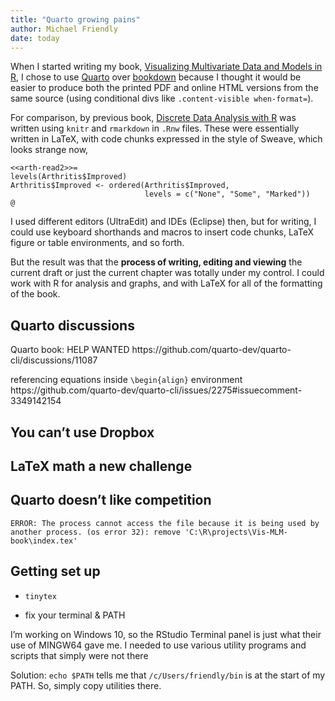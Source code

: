 ```yaml
---
title: "Quarto growing pains"
author: Michael Friendly
date: today
---
```


When I started writing my book, [Visualizing Multivariate Data and Models in R](https://friendly.github.io/Vis-MLM-book/),
I chose to use [Quarto](https://quarto.org/) over [bookdown](https://bookdown.org/) because I thought it would be easier to produce both the printed PDF and online HTML versions from the same source (using conditional divs like `.content-visible when-format=`).

For comparison, by previous book, [Discrete Data Analysis with R](https://www.crcpress.com/Discrete-Data-Analysis-with-R-Visualization-and-Modeling-Techniques-for/Friendly-Meyer/9781498725835) was written using `knitr` and `rmarkdown`
in `.Rnw` files. These were essentially written in LaTeX, with code chunks expressed in the style of Sweave,
which looks strange now,

```
<<arth-read2>>=
levels(Arthritis$Improved)
Arthritis$Improved <- ordered(Arthritis$Improved,
                              levels = c("None", "Some", "Marked"))
@
```

I used different editors (UltraEdit) and IDEs (Eclipse) then, but for writing, I could use keyboard shorthands and macros to insert code chunks, LaTeX figure or table environments, and so forth.

But the result was that the **process of writing, editing and viewing** the current draft or just the current chapter was totally under my control.
I could work with R for analysis and graphs, and with LaTeX for all of the formatting of the book.


## Quarto discussions

Quarto book: HELP WANTED
https://github.com/quarto-dev/quarto-cli/discussions/11087

referencing equations inside `\begin{align}` environment 
https://github.com/quarto-dev/quarto-cli/issues/2275#issuecomment-3349142154

## You can't use Dropbox

## LaTeX math a new challenge

## Quarto doesn't like competition

```
ERROR: The process cannot access the file because it is being used by another process. (os error 32): remove 'C:\R\projects\Vis-MLM-book\index.tex'
```

## Getting set up

- `tinytex`

- fix your terminal & PATH

I'm working on Windows 10, so the RStudio Terminal panel is just what their use of MINGW64 gave me. I needed to use various utility programs and scripts that simply were not there

Solution: `echo $PATH` tells me that `/c/Users/friendly/bin` is at the start of my PATH.  So, simply copy utilities there.


